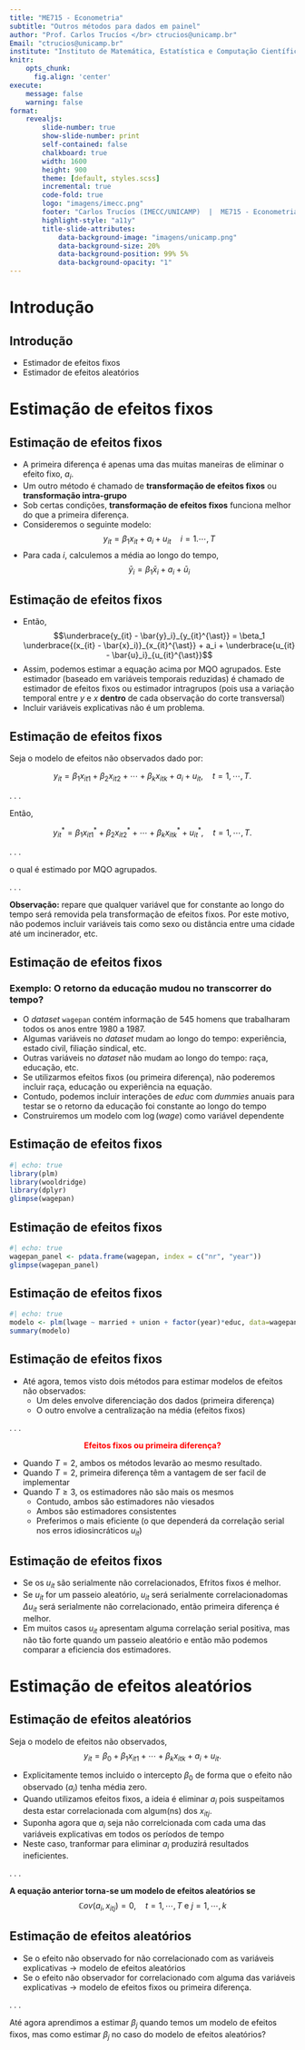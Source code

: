 ```yaml
---
title: "ME715 - Econometria"
subtitle: "Outros métodos para dados em painel"
author: "Prof. Carlos Trucíos </br> ctrucios@unicamp.br"
Email: "ctrucios@unicamp.br"
institute: "Instituto de Matemática, Estatística e Computação Científica (IMECC), </br> Universidade Estadual de Campinas (UNICAMP)."
knitr:
    opts_chunk: 
      fig.align: 'center'
execute:
    message: false
    warning: false
format:
    revealjs:
        slide-number: true
        show-slide-number: print
        self-contained: false
        chalkboard: true
        width: 1600
        height: 900
        theme: [default, styles.scss]
        incremental: true
        code-fold: true
        logo: "imagens/imecc.png"
        footer: "Carlos Trucíos (IMECC/UNICAMP)  |  ME715 - Econometria  |  [ctruciosm.github.io](https://ctruciosm.github.io/)"
        highlight-style: "a11y"
        title-slide-attributes:
            data-background-image: "imagens/unicamp.png"
            data-background-size: 20%
            data-background-position: 99% 5%
            data-background-opacity: "1"
---
```



# Introdução
## Introdução

- Estimador de efeitos fixos
- Estimador de efeitos aleatórios



# Estimação de efeitos fixos
## Estimação de efeitos fixos

- A primeira diferença é apenas uma das muitas maneiras de eliminar o efeito fixo, $a_i$.
- Um outro método é chamado de **transformação de efeitos fixos** ou **transformação intra-grupo**
- Sob certas condições, **transformação de efeitos fixos** funciona melhor do que a primeira diferença.
- Consideremos o seguinte modelo: $$y_{it} = \beta_1 x_{it} + a_i + u_{it} \quad i = 1. \cdots, T$$
- Para cada $i$, calculemos a média ao longo do tempo, $$\bar{y}_i = \beta_1 \bar{x}_i + a_i + \bar{u}_i$$

## Estimação de efeitos fixos

- Então, $$\underbrace{y_{it} - \bar{y}_i}_{y_{it}^{\ast}} = \beta_1 \underbrace{(x_{it} -  \bar{x}_i)}_{x_{it}^{\ast}} + a_i + \underbrace{u_{it} - \bar{u}_i}_{u_{it}^{\ast}}$$
- Assim, podemos estimar a equação acima por MQO agrupados. Este estimador (baseado em variáveis temporais reduzidas) é chamado de estimador de efeitos fixos ou  estimador intragrupos (pois usa a variação temporal entre $y$ e $x$ **dentro** de cada observação do corte transversal)
- Incluir variáveis explicativas não é um problema.

## Estimação de efeitos fixos

Seja o modelo de efeitos não observados dado por:

$$y_{it} = \beta_1 x_{it1} + \beta_2 x_{it2} + \cdots + \beta_k x_{itk} + a_i + u_{it}, \quad t = 1, \cdots, T.$$

. . . 


Então,


$$y_{it}^{\ast} = \beta_1 x_{it1}^{\ast} + \beta_2 x_{it2}^{\ast} + \cdots + \beta_k x_{itk}^{\ast} +  u_{it}^{\ast}, \quad t = 1, \cdots, T.$$

. . . 

o qual é estimado por MQO agrupados.

. . . 

**Observação:** repare que qualquer variável que for constante ao longo do tempo será removida pela transformação de efeitos fixos. Por este motivo, não podemos incluir variáveis tais como sexo ou distância entre uma cidade até um incinerador, etc.


## Estimação de efeitos fixos


::: {.callout-note}
### Exemplo: O retorno da educação mudou no transcorrer do tempo?

- O _dataset_ `wagepan` contém informação de 545 homens que trabalharam todos os anos entre 1980 a 1987.
- Algumas variáveis no _dataset_ mudam ao longo do tempo: experiência, estado civil, filiação sindical, etc.
- Outras variáveis no _dataset_ não mudam ao longo do tempo: raça, educação, etc.
- Se utilizarmos efeitos fixos (ou primeira diferença), não poderemos incluir raça, educação ou experiência na equação.
- Contudo, podemos incluir interações de _educ_ com _dummies_ anuais para testar se o retorno da educação foi constante ao longo do tempo
- Construiremos um modelo com $\log(wage)$ como variável dependente 

:::



## Estimação de efeitos fixos

```r
#| echo: true
library(plm)
library(wooldridge)
library(dplyr)
glimpse(wagepan)
```


## Estimação de efeitos fixos
```r
#| echo: true
wagepan_panel <- pdata.frame(wagepan, index = c("nr", "year"))
glimpse(wagepan_panel)
```


## Estimação de efeitos fixos

```r
#| echo: true
modelo <- plm(lwage ~ married + union + factor(year)*educ, data=wagepan_panel, model = "within")
summary(modelo)
```


## Estimação de efeitos fixos


- Até agora, temos visto dois métodos para estimar modelos de efeitos não observados:
    *   Um deles envolve diferenciação dos dados (primeira diferença)
    *   O outro envolve a centralização na média (efeitos fixos)

. . . 

<center>
[**Efeitos fixos ou primeira diferença?**]{style="color:red;"}
</center>

- Quando $T = 2$, ambos os métodos levarão ao mesmo resultado. 
- Quando $T = 2$, primeira diferença têm a vantagem de ser facil de implementar 
- Quando $T \geq 3$, os estimadores não são mais os mesmos
    *   Contudo, ambos são estimadores não viesados
    *   Ambos são estimadores consistentes
    *   Preferimos o mais eficiente (o que dependerá da correlação serial nos erros idiosincráticos $u_{it}$)



## Estimação de efeitos fixos

- Se os $u_{it}$ são serialmente não correlacionados, Efritos fixos é melhor.
- Se $u_{it}$ for um passeio aleatório, $u_{it}$ será serialmente correlacionadomas $\Delta u_{it}$ será serialmente não correlacionado, então primeira diferença é melhor.
- Em muitos casos $u_{it}$ apresentam alguma correlação serial positiva, mas não tão forte quando um passeio aleatório e então mão podemos comparar a eficiencia dos estimadores.



# Estimação de efeitos aleatórios
## Estimação de efeitos aleatórios

Seja o modelo de efeitos não observados, $$y_{it} = \beta_0 + \beta_1 x_{it1} + \cdots + \beta_k x_{itk} + a_i + u_{it}.$$

- Explicitamente temos incluido o intercepto $\beta_0$ de forma que o efeito não observado ($a_i$) tenha média zero.
- Quando utilizamos efeitos fixos, a ideia é eliminar $a_i$ pois suspeitamos desta estar correlacionada com algum(ns) dos $x_{itj}$.
- Suponha agora que $a_i$ seja não correlcionada com cada uma das variáveis explicativas em todos os períodos de tempo
- Neste caso, tranformar para eliminar $a_i$ produzirá resultados ineficientes.

. . . 


**A equação anterior torna-se um modelo de efeitos aleatórios se** $$\mathbb{C}ov(a_i, x_{itj}) = 0, \quad t = 1, \cdots, T \text{ e } j = 1, \cdots, k$$


## Estimação de efeitos aleatórios

- Se o efeito não observado for não correlacionado com as variáveis explicativas $\rightarrow$ modelo de efeitos aleatórios
- Se o efeito não observador for correlacionado com alguma das variáveis explicativas $\rightarrow$ modelo de efeitos fixos ou primeira diferença.

. . . 

Até agora aprendimos a estimar $\beta_j$ quando temos um modelo de efeitos fixos, mas como estimar $\beta_j$ no caso do modelo de efeitos aleatórios?


